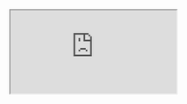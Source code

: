 
<Meta title="gamepad.css" />

<div className="sb-container">
    <iframe src="https://dxlliv.github.io/gamepad.css/" />
</div>

<style>
    {`
    .sbdocs-wrapper {
        padding: 0;
    }

    .sbdocs-content {
        max-width: 100vw;
    }

    .sb-container {
        height: 100%;
    }

    iframe {
        width: 100%;
        height: 100%;
        border: 0;
        vertical-align: top;
        overflow: hidden;
    `}
</style>
